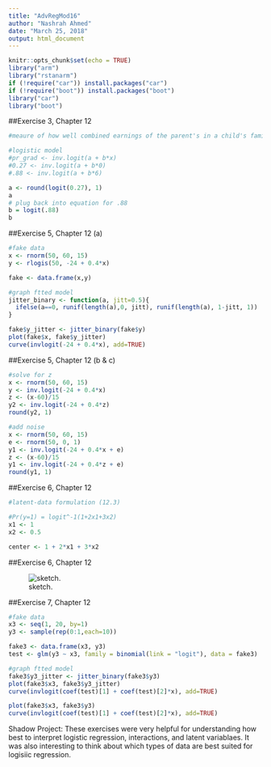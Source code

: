 ---
title: "AdvRegMod16"
author: "Nashrah Ahmed"
date: "March 25, 2018"
output: html_document
---

```{r setup, include=FALSE}
knitr::opts_chunk$set(echo = TRUE)
library("arm")
library("rstanarm")
if (!require("car")) install.packages("car")
if (!require("boot")) install.packages("boot")
library("car")
library("boot")

```

##Exercise 3, Chapter 12
```{r}
#meaure of how well combined earnings of the parent's in a child's family predicts high school graduation: prob a child graduates from high school is 27% for children whose parents earn no income and is 88% for children whose parents earn $60k

#logistic model
#pr_grad <- inv.logit(a + b*x)
#0.27 <- inv.logit(a + b*0)
#.88 <- inv.logit(a + b*6)

a <- round(logit(0.27), 1)
a
# plug back into equation for .88
b = logit(.88)
b

```

##Exercise 5, Chapter 12 (a)
```{r}

#fake data
x <- rnorm(50, 60, 15)
y <- rlogis(50, -24 + 0.4*x)

fake <- data.frame(x,y)

#graph ftted model
jitter_binary <- function(a, jitt=0.5){
  ifelse(a==0, runif(length(a),0, jitt), runif(length(a), 1-jitt, 1))
}

fake$y_jitter <- jitter_binary(fake$y)
plot(fake$x, fake$y_jitter)
curve(invlogit(-24 + 0.4*x), add=TRUE)

```

##Exercise 5, Chapter 12 (b & c)
```{r}

#solve for z
x <- rnorm(50, 60, 15)
y <- inv.logit(-24 + 0.4*x)
z <- (x-60)/15
y2 <- inv.logit(-24 + 0.4*z)
round(y2, 1)

#add noise
x <- rnorm(50, 60, 15)
e <- rnorm(50, 0, 1)
y1 <- inv.logit(-24 + 0.4*x + e)
z <- (x-60)/15
y1 <- inv.logit(-24 + 0.4*z + e)
round(y1, 1)

```

##Exercise 6, Chapter 12
```{r}
#latent-data formulation (12.3)

#Pr(y=1) = logit^-1(1+2x1+3x2)
x1 <- 1
x2 <- 0.5

center <- 1 + 2*x1 + 3*x2

```
##Exercise 6, Chapter 12 

![sketch.](/Users/Nashrah/Desktop/Columbia_QMSS/Spring 2018 Courses/Advanced Regression Modeling/image/hw2.png)

##Exercise 7, Chapter 12
```{r}
#fake data
x3 <- seq(1, 20, by=1)
y3 <- sample(rep(0:1,each=10))

fake3 <- data.frame(x3, y3)
test <- glm(y3 ~ x3, family = binomial(link = "logit"), data = fake3)

#graph ftted model
fake3$y3_jitter <- jitter_binary(fake3$y3)
plot(fake3$x3, fake3$y3_jitter)
curve(invlogit(coef(test)[1] + coef(test)[2]*x), add=TRUE)

plot(fake3$x3, fake3$y3)
curve(invlogit(coef(test)[1] + coef(test)[2]*x), add=TRUE)

```

Shadow Project: These exercises were very helpful for understanding how best to interpret logistic regression, interactions, and latent variablaes. It was also interesting to think about which types of data are best suited for logisiic regression.
